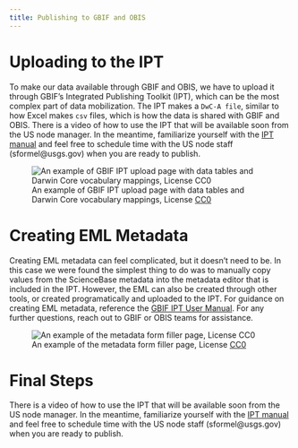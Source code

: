 ```yaml
---
title: Publishing to GBIF and OBIS
---
```


# Uploading to the IPT

To make our data available through GBIF and OBIS, we have to upload it through GBIF's Integrated Publishing Toolkit (IPT), which can be the most complex part of data mobilization. The IPT makes a `DwC-A file`, similar to how Excel makes `csv` files, which is how the data is shared with GBIF and OBIS. There is a video of how to use the IPT that will be available soon from the US node manager.  In the meantime, familiarize yourself with the [IPT manual](https://ipt.gbif.org/manual/en/ipt/latest/) and feel free to schedule time with the US node staff (sformel@usgs.gov) when you are ready to publish.

![An example of GBIF IPT upload page with data tables and Darwin Core vocabulary mappings, License [CC0](https://creativecommons.org/publicdomain/zero/1.0/)](images/IPT_upload_page.png){fig-alt="screenshot showing the GBIF IPT page with event core and extension tables uploaded and their vocabulary mappings"}

# Creating EML Metadata

Creating EML metadata can feel complicated, but it doesn't need to be. In this case we were found the simplest thing to do was to manually copy values from the ScienceBase metadata into the metadata editor that is included in the IPT.  However, the EML can also be created through other tools, or created programatically and uploaded to the IPT. For guidance on creating EML metadata, reference the [GBIF IPT User Manual](https://ipt.gbif.org/manual/en/ipt/latest/gbif-metadata-profile#metadata-publishing-solutions). For any further questions, reach out to GBIF or OBIS teams for assistance.

![An example of the metadata form filler page, License [CC0](https://creativecommons.org/publicdomain/zero/1.0/)](images/IPT_Metadata_Filler.png){fig-alt="screenshot showing one of the GBIF IPT metadata form filler pages and its required fields"}

# Final Steps

There is a video of how to use the IPT that will be available soon from the US node manager.  In the meantime, familiarize yourself with the [IPT manual](https://ipt.gbif.org/manual/en/ipt/latest/) and feel free to schedule time with the US node staff (sformel@usgs.gov) when you are ready to publish.

